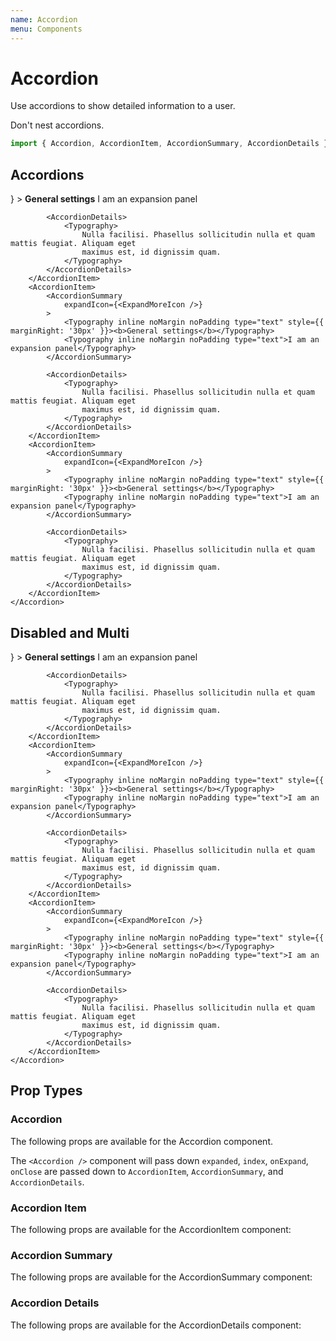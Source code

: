 ```yaml
---
name: Accordion
menu: Components
---
```



# Accordion

Use accordions to show detailed information to a user.

Don't nest accordions.

```js
import { Accordion, AccordionItem, AccordionSummary, AccordionDetails } from '@clarityhub/unity-web/lib/components/Accordion';
```

## Accordions

<Playground>
    <Accordion>
        <AccordionItem>
            <AccordionSummary
                expandIcon={<ExpandMoreIcon />}
            >
                <Typography inline noMargin noPadding type="text" style={{ marginRight: '30px' }}><b>General settings</b></Typography>
                <Typography inline noMargin noPadding type="text">I am an expansion panel</Typography>
            </AccordionSummary>

            <AccordionDetails>
                <Typography>
                    Nulla facilisi. Phasellus sollicitudin nulla et quam mattis feugiat. Aliquam eget
                    maximus est, id dignissim quam.
                </Typography>
            </AccordionDetails>
        </AccordionItem>
        <AccordionItem>
            <AccordionSummary
                expandIcon={<ExpandMoreIcon />}
            >
                <Typography inline noMargin noPadding type="text" style={{ marginRight: '30px' }}><b>General settings</b></Typography>
                <Typography inline noMargin noPadding type="text">I am an expansion panel</Typography>
            </AccordionSummary>

            <AccordionDetails>
                <Typography>
                    Nulla facilisi. Phasellus sollicitudin nulla et quam mattis feugiat. Aliquam eget
                    maximus est, id dignissim quam.
                </Typography>
            </AccordionDetails>
        </AccordionItem>
        <AccordionItem>
            <AccordionSummary
                expandIcon={<ExpandMoreIcon />}
            >
                <Typography inline noMargin noPadding type="text" style={{ marginRight: '30px' }}><b>General settings</b></Typography>
                <Typography inline noMargin noPadding type="text">I am an expansion panel</Typography>
            </AccordionSummary>

            <AccordionDetails>
                <Typography>
                    Nulla facilisi. Phasellus sollicitudin nulla et quam mattis feugiat. Aliquam eget
                    maximus est, id dignissim quam.
                </Typography>
            </AccordionDetails>
        </AccordionItem>
    </Accordion>
</Playground>

## Disabled and Multi

<Playground>
    <Accordion multi>
        <AccordionItem>
            <AccordionSummary
                disabled
                expandIcon={<ExpandMoreIcon />}
            >
                <Typography inline noMargin noPadding type="text" style={{ marginRight: '30px' }}><b>General settings</b></Typography>
                <Typography inline noMargin noPadding type="text">I am an expansion panel</Typography>
            </AccordionSummary>

            <AccordionDetails>
                <Typography>
                    Nulla facilisi. Phasellus sollicitudin nulla et quam mattis feugiat. Aliquam eget
                    maximus est, id dignissim quam.
                </Typography>
            </AccordionDetails>
        </AccordionItem>
        <AccordionItem>
            <AccordionSummary
                expandIcon={<ExpandMoreIcon />}
            >
                <Typography inline noMargin noPadding type="text" style={{ marginRight: '30px' }}><b>General settings</b></Typography>
                <Typography inline noMargin noPadding type="text">I am an expansion panel</Typography>
            </AccordionSummary>

            <AccordionDetails>
                <Typography>
                    Nulla facilisi. Phasellus sollicitudin nulla et quam mattis feugiat. Aliquam eget
                    maximus est, id dignissim quam.
                </Typography>
            </AccordionDetails>
        </AccordionItem>
        <AccordionItem>
            <AccordionSummary
                expandIcon={<ExpandMoreIcon />}
            >
                <Typography inline noMargin noPadding type="text" style={{ marginRight: '30px' }}><b>General settings</b></Typography>
                <Typography inline noMargin noPadding type="text">I am an expansion panel</Typography>
            </AccordionSummary>

            <AccordionDetails>
                <Typography>
                    Nulla facilisi. Phasellus sollicitudin nulla et quam mattis feugiat. Aliquam eget
                    maximus est, id dignissim quam.
                </Typography>
            </AccordionDetails>
        </AccordionItem>
    </Accordion>
</Playground>


## Prop Types

### Accordion

The following props are available for the Accordion component.

The `<Accordion />` component will pass down `expanded`, `index`, `onExpand`, `onClose` are passed down
to `AccordionItem`, `AccordionSummary`, and `AccordionDetails`. 

<PropsTable of={Accordion} />

### Accordion Item

The following props are available for the AccordionItem component:

<PropsTable of={AccordionItem} />

### Accordion Summary

The following props are available for the AccordionSummary component:

<PropsTable of={AccordionSummary} />

### Accordion Details

The following props are available for the AccordionDetails component:

<PropsTable of={AccordionDetails} />